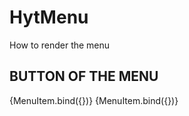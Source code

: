 <!-- HytMenu.stories.mdx -->



<Meta title="MDX/HytMenu" component={HytMenu} />


# HytMenu

How to render the menu

## BUTTON OF THE MENU

<Canvas>
  <Story
    name="Not Expanded"
    args={{
      icon: "home",
      label: "Home",
    }}
  >
    {MenuItem.bind({})}
  </Story>
  <Story
    name="Expanded"
    args={{
      expanded: true,
      icon: "logout",
      label: "Logout",
    }}
  >
    {MenuItem.bind({})}
  </Story>
</Canvas>
